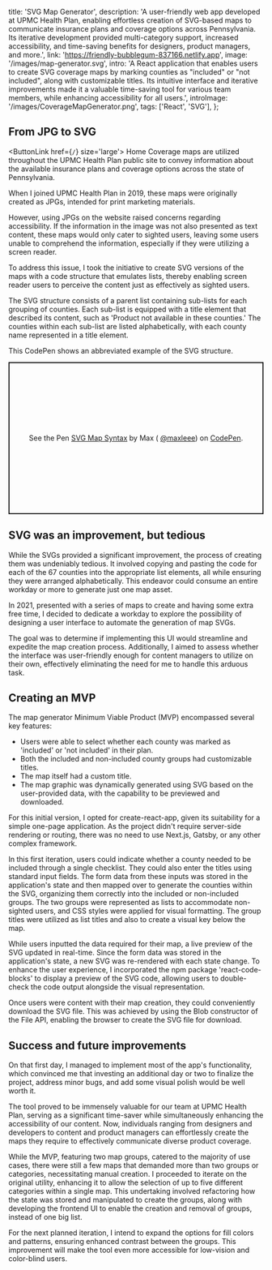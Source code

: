  title: 'SVG Map Generator',
  description:
    'A user-friendly web app developed at UPMC Health Plan, enabling effortless creation of SVG-based maps to communicate insurance plans and coverage options across Pennsylvania. Its iterative development provided multi-category support, increased accessibility, and time-saving benefits for designers, product managers, and more.',
  link: 'https://friendly-bubblegum-837166.netlify.app',
  image: '/images/map-generator.svg',
  intro:
    'A React application that enables users to create SVG coverage maps by marking counties as "included" or "not included", along with customizable titles. Its intuitive interface and iterative improvements made it a valuable time-saving tool for various team members, while enhancing accessibility for all users.',
  introImage: '/images/CoverageMapGenerator.png',
  tags: ['React', 'SVG'],
};


## From JPG to SVG

<ButtonLink href={`/`} size='large'>
  Home
</ButtonLink>
Coverage maps are utilized throughout the UPMC Health Plan public site to convey information about the
available insurance plans and coverage options across the state of Pennsylvania.

When I joined UPMC Health Plan in 2019, these maps were originally created as JPGs, intended for print marketing materials.

However, using JPGs on the website raised concerns regarding accessibility. If the information in the image was not also presented as text content, these maps would only cater to sighted users, leaving some users unable to comprehend the information, especially if they were utilizing a screen reader.

To address this issue, I took the initiative to create SVG versions of the maps with a code structure that emulates lists, thereby enabling screen reader users to perceive the content just as effectively as sighted users.

The SVG structure consists of a parent list containing sub-lists for each grouping of counties. Each sub-list is equipped with a title element that described its content, such as 'Product not available in these counties.' The counties within each sub-list are listed alphabetically, with each county name represented in a title element.

This CodePen shows an abbreviated example of the SVG structure.

<p
  class='codepen'
  data-height='300'
  data-default-tab='html'
  data-slug-hash='ZEmwLYP'
  data-user='maxleee'
  style='height: 300px; box-sizing: border-box; display: flex; align-items: center; justify-content: center; border: 2px solid; margin: 1em 0; padding: 1em;'>
  <span>
    See the Pen <a href='https://codepen.io/maxleee/pen/ZEmwLYP'>SVG Map Syntax</a> by Max (
    <a href='https://codepen.io/maxleee'>@maxleee</a>) on <a href='https://codepen.io'>CodePen</a>.
  </span>
</p>
<script async src='https://cpwebassets.codepen.io/assets/embed/ei.js'></script>

## SVG was an improvement, but tedious

While the SVGs provided a significant improvement, the process of creating them was undeniably tedious. It involved copying and pasting the code for each of the 67 counties into the appropriate list elements, all while ensuring they were arranged alphabetically. This endeavor could consume an entire workday or more to generate just one map asset.

In 2021, presented with a series of maps to create and having some extra free time, I decided to dedicate a workday to explore the possibility of designing a user interface to automate the generation of map SVGs.

The goal was to determine if implementing this UI would streamline and expedite the map creation process. Additionally, I aimed to assess whether the interface was user-friendly enough for content managers to utilize on their own, effectively eliminating the need for me to handle this arduous task.

## Creating an MVP

The map generator Minimum Viable Product (MVP) encompassed several key features:

- Users were able to select whether each county was marked as 'included' or 'not included' in their plan.
- Both the included and non-included county groups had customizable titles.
- The map itself had a custom title.
- The map graphic was dynamically generated using SVG based on the user-provided data, with the capability to be previewed and downloaded.

For this initial version, I opted for create-react-app, given its suitability for a simple one-page application. As the project didn't require server-side rendering or routing, there was no need to use Next.js, Gatsby, or any other complex framework.

In this first iteration, users could indicate whether a county needed to be included through a single checklist. They could also enter the titles using standard input fields. The form data from these inputs was stored in the application's state and then mapped over to generate the counties within the SVG, organizing them correctly into the included or non-included groups. The two groups were represented as lists to accommodate non-sighted users, and CSS styles were applied for visual formatting. The group titles were utilized as list titles and also to create a visual key below the map.

While users inputted the data required for their map, a live preview of the SVG updated in real-time. Since the form data was stored in the application's state, a new SVG was re-rendered with each state change. To enhance the user experience, I incorporated the npm package 'react-code-blocks' to display a preview of the SVG code, allowing users to double-check the code output alongside the visual representation.

Once users were content with their map creation, they could conveniently download the SVG file. This was achieved by using the Blob constructor of the File API, enabling the browser to create the SVG file for download.

## Success and future improvements

On that first day, I managed to implement most of the app's functionality, which convinced me that investing an additional day or two to finalize the project, address minor bugs, and add some visual polish would be well worth it.

The tool proved to be immensely valuable for our team at UPMC Health Plan, serving as a significant time-saver while simultaneously enhancing the accessibility of our content. Now, individuals ranging from designers and developers to content and product managers can effortlessly create the maps they require to effectively communicate diverse product coverage.

While the MVP, featuring two map groups, catered to the majority of use cases, there were still a few maps that demanded more than two groups or categories, necessitating manual creation. I proceeded to iterate on the original utility, enhancing it to allow the selection of up to five different categories within a single map. This undertaking involved refactoring how the state was stored and manipulated to create the groups, along with developing the frontend UI to enable the creation and removal of groups, instead of one big list.

For the next planned iteration, I intend to expand the options for fill colors and patterns, ensuring enhanced contrast between the groups. This improvement will make the tool even more accessible for low-vision and color-blind users.
